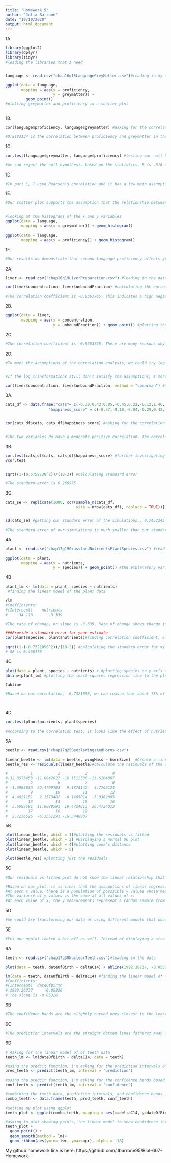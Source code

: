 ---
title: "Homework 5"
author: "Julia Barrone"
date: "10/10/2020"
output: html_document
---

 1A.
```{r 1a}

library(ggplot2)
library(dplyr)
library(tidyr)
#loading the libraries that I need 


language <- read.csv("chap16q15LanguageGreyMatter.csv")#reading in my data to r

ggplot(data = language,
       mapping = aes(x = proficiency,
                     y = greymatter)) + 
         geom_point()
#plotting greymatter and proficiency in a scatter plot



```

1B.
```{r 1b}

cor(language$proficiency, language$greymatter) #asking for the correlation between the two variables 

#0.8183134 is the correlation between proficiency and greymatter in the dataset 
```


1C.
```{r 1c}

cor.test(language$greymatter, language$proficiency) #testing our null hypothesis that there is 0 correlation between proficiency and greymatter

#We can reject the null hypothesis based on the statistics. R is .818 and the 95% confidence intervals are 0.61 0.92, which doesn't contain 0 which further supports our decision to reject the null hypothesis. We can clearly see from our data points that there is a trend as greymatter increases, proficiency also increases.  

```
1D.
```{r 1d}
#In part C, I used Pearson's correlation and it has a few main assumptions: The two variables have a bivariate normal distribution, the sample of individuals are a random sample from the population, and the relationship between the two variables is linear.  

```

1E.
```{r 1e}

#Our scatter plot supports the assumption that the relationship between the two variables is linear because our scatter plot doesn't display any curves or other patterns. The scatter plot suggests that there is a correlation between the two. It appears that as grey matter increases, proficiency also increases. We can also check for normal distribution by looking at histograms of the x and y variables.  


#looking at the histograms of the x and y variables 
ggplot(data = language,
       mapping = aes(x = greymatter)) + geom_histogram()

ggplot(data = language,
       mapping = aes(x = proficiency)) + geom_histogram()
```
1F.
```{r 1f}
#Our results do demonstrate that second language proficiency affects greymatter density in the brain because the correlation is 0.8183134 and the p-value is less than 0.05 which provides further support. Also, the greater our t value, which is the calculated difference represented in units of standard error, the greater evidence against our null hypothesis. 

```

2A.
```{r 2a}
liver <- read.csv("chap16q19LiverPreparation.csv") #loading in the dataset 

cor(liver$concentration, liver$unboundFraction) #calculating the correlation coefficient 

#The correlation coefficient is -0.8563765. This indicates a high negative correlation 

```
2B.
```{r 2b}

ggplot(data = liver,
       mapping = aes(x = concentration,
                     y = unboundFraction)) + geom_point() #plotting the relationship between the two variables in a graph using ggplot


```

2C.
```{r 2c}

#The correlation coefficient is -0.8563765. There are many reasons why it is not near the maximum possible value. One possibility is that there are outliers that are skewing the relationship. Another could be because there is such a small sample size(5). From the plot, it also looks like there is a small curve in the relationship of the two variables so that might be another factor why the correlation isn't 1. Pearson’s correlation coefficients measure linear relationships. 

```

2D.
```{r 2d}

#To meet the assumptions of the correlation analysis, we could try log transformation, square root transformation or arcsine transformation. If those are unsuccessful, we could also try another correlation method such as Spearmans.


#If the log transformations still don't satisfy the assumptions, a more suitable correlation anaylsis would be the Spearman's rank correlation. It is nonparametric which means it has no assumptions of the distributions of the x and y variables but it assumes the observations are from a random sample of the population. It assumes that the rank between the two variables is linear.  

cor(liver$concentration, liver$unboundFraction, method = "spearman") #asking for spearmans correlation by specifying Spearman 

```
3A.
```{r 3a}
cats_df <- data.frame("cats"= c(-0.30,0.42,0.85,-0.45,0.22,-0.12,1.46,	-0.79,0.40,-0.07),
                   "happiness_score" = c(-0.57,-0.10,-0.04,-0.29,0.42,-0.92,	0.99,-0.62,1.14,0.33)) #creating a dataframe of the data 


cor(cats_df$cats, cats_df$happiness_score) #asking for the correlation 


#The two variables do have a moderate positive correlation. The correlation is 0.6758738. The test shows us how correlated the x and y variables are to each other. It measures how the two variables change together along a line.   

```

3B.
```{r 3b}

cor.test(cats_df$cats, cats_df$happiness_score) #further investigating the relationship between the x and y variables 
?cor.test


sqrt((1-(0.6758738^2))/(10-2)) #calculating standard error

#The standard error is 0.260575

```
3C.
```{r 3c}

cats_se <- replicate(1000, cor(sample_n(cats_df,
                               size = nrow(cats_df), replace = TRUE))[1,2]) #asking for 1000 simulation correlations from our cat dataframe with replacement. We are asking for an indices of [1,2] because it will give us a 2x2 table    


sd(cats_se) #getting our standard error of the simulations.. 0.1452245 

#The standard error of our simulations is much smaller than our standard error from 3B and the smaller, the better. A small SE indicates the more likely it is that any sample mean is close to the population mean. This makes sense because we have 1000 simulations in this example. 

```

4A.
```{r 4a}

plant <- read.csv("chap17q19GrasslandNutrientsPlantSpecies.csv") #reading in the data 

ggplot(data = plant,
       mapping = aes(x = nutrients,
                     y = species)) + geom_point() #the explanatory variable should be the nutrients and the response variable should be the species since the species are responding to the nutrients 

```

4B
```{r 4b}


plant_lm <- lm(data = plant, species ~ nutrients)
 #finding the linear model of the plant data

?lm
#Coefficients:
#(Intercept)    nutrients  
#     34.110       -3.339  

#The rate of change, or slope is -3.339. Rate of change shows change in value over a defined period of time

###Provide a standard error for your estimate
cor(plant$species, plant$nutrients)#finding correlation coefficient, also known as r 

sqrt((1-(-0.7321056^2))/(10-2)) #calculating the standard error for my estimate 
# SE is 0.438175

```
4C
```{r 4c}

plot(data = plant, species ~ nutrients) + #plotting species on y axis and nutrients on x axis 
abline(plant_lm) #plotting the least-squares regression line to the plot

?abline

#Based on our correlation, -0.7321056, we can reason that about 73% of the variation in the number of plant species is explained by the number of nutrients added because that is the correlation explaining the slope, which is how nutrients are changing species in the experiment.  
 



```
4D
```{r 4d}

cor.test(plant$nutrients, plant$species)

#According to the correlation test, it looks like the effect of nutrients has a negative correlation with the number of plant species. Correlation is -0.7321056 and we have a small p value . Thus, we can reject our null hypothesis. 
```


5A
```{r 5a}

beetle <- read.csv("chap17q25BeetleWingsAndHorns.csv")

linear_beetle <- lm(data = beetle, wingMass ~ hornSize)  #Create a linear model of data 
beetle_res <- residuals(linear_beetle)#calculate the residuals of the dataset. Residuals measure the scatter of points above and below the least squares regression line 

#          1           2           3           4 
#-32.8573453 -11.0942627 -16.1512536 -13.6164867 
#          5           6           7           8 
# -1.3985636  22.4709703   9.1878142   4.7792124 
#          9          10          11          12 
#  4.4921151   2.1573482  -0.1405014  -3.0362005 
#         13          14          15          16 
#  3.6089591  11.6089591  19.4724013  20.4724013 
#         17          18          19 
#  2.7236525  -6.3351291 -16.3440907


```

5B
```{r 5b}


plot(linear_beetle, which = 1)#plotting the residuals vs fitted 
plot(linear_beetle, which = 2) #Displaying a normal QQ plot 
plot(linear_beetle, which = 4)#plotting cook's distance
plot(linear_beetle, which = 5)

plot(beetle_res) #plotting just the residuals 

```

5C
```{r 5c}

#Our residuals vs fitted plot do not show the linear relationship that we are expecting. It appears there may be a non-linear relationship between the variables do not distribute randomly around the 0 line. It looks like there might be heteroskedacity, unequal scatter, to the left of the plot. There are also a few residual points that stick out from the rest of the plot which could indicate that there are outliers. Another thing that could be affecting our plot is that we have a very small sample size of 19. 

#Based on our plot, it is clear that the assumptions of linear regression, listed below, are not met 
#At each x value, there is a population of posssible y values whose mean lies on the true regression line. #At each value of x, the distribution of possible y values is normal. 
#The variance of y values is the same at all values of x.
#At each value of x, the y measurements represent a random sample from the population of possible y values. 
```

5D
```{r 5d}

#We could try transforming our data or using different models that would better fit our data to give us a residual or qqplot that we'd expect. 


```

5E
```{r 5e}

#Yes our qqplot looked a bit off as well. Instead of displaying a straight line, the plot looks lightly tailed. If we don't transform the data properly to meet the assumptions, then all our analyses and plots will be off becuase the data won't meet the assumptions to fit those tests and plots. 

```

6A
```{r 6a}

teeth <- read.csv("chap17q30NuclearTeeth.csv")#loading in the data 

plot(data = teeth, dateOfBirth ~ deltaC14) + abline(1992.26737, -0.05326 ) #asking for the plot of teeth data seeing the line of best fit 

lm(data = teeth, dateOfBirth ~ deltaC14) #finding the linear model of the teeth data 
#Coefficients:
#(Intercept)  dateOfBirth  
# 1992.26737     -0.05326 
# The slope is -0.05326


```

6B
```{r 6b}

#The confidence bands are the slightly curved ones closest to the least squares regression line on either side of the line. The confidence bands show us the probability that a parameter will fall between a pair of values around the mean. 

```

6C
```{r 6c}

#The prediction intervals are the straight dotted lines fatherst away on either side of the least squares regression line. The prediction intervals show us where we can expect to see the next data point sampled.

```


6D
```{r 6d}


# Asking for the linear model of of teeth data 
teeth_lm <- lm(dateOfBirth ~ deltaC14, data = teeth)

#using the predcit function, I'm asking for the prediction intervals based on the linear model of the data 
pred_teeth <- predict(teeth_lm, interval = "prediction")

#using the predcit function, I'm asking for the confidence bands based on the linear model of the data 
conf_teeth <- predict(teeth_lm, interval = "confidence")

#combining the teeth data, prediction intervals, and confidence bands into one data frame to use to plot 
combo_teeth <- data.frame(teeth, pred_teeth, conf_teeth)

#setting my plot using ggplot 
teeth_plot <- ggplot(combo_teeth, mapping = aes(x=deltaC14, y=dateOfBirth)) 

#asking to plot showing points, the linear model to show confidence intervals and geom ribbon to show prediction intervals 
teeth_plot + 
  geom_point() +
  geom_smooth(method = lm)+
  geom_ribbon(aes(ymin= lwr, ymax=upr), alpha = .18)


```

My github homework link is here: https://github.com/Jbarrone95/Biol-607-Homework- 